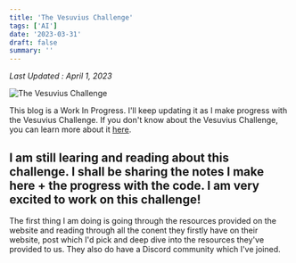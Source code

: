 ```yaml
---
title: 'The Vesuvius Challenge'
tags: ['AI']
date: '2023-03-31'
draft: false
summary: ''
---
```


_Last Updated : April 1, 2023_

![The Vesuvius Challenge](https://scrollprize.org/img/landing/vesuvius.jpg)

This blog is a Work In Progress. I'll keep updating it as I make progress with the Vesuvius Challenge. If you don't know about the Vesuvius Challenge, you can learn more about it [here](https://scrollprize.org/).

## I am still learing and reading about this challenge. I shall be sharing the notes I make here + the progress with the code. I am very excited to work on this challenge!

The first thing I am doing is going through the resources provided on the website and reading through all the conent they firstly have on their website, post which I'd pick and deep dive into the resources they've provided to us. They also do have a Discord community which I've joined.
